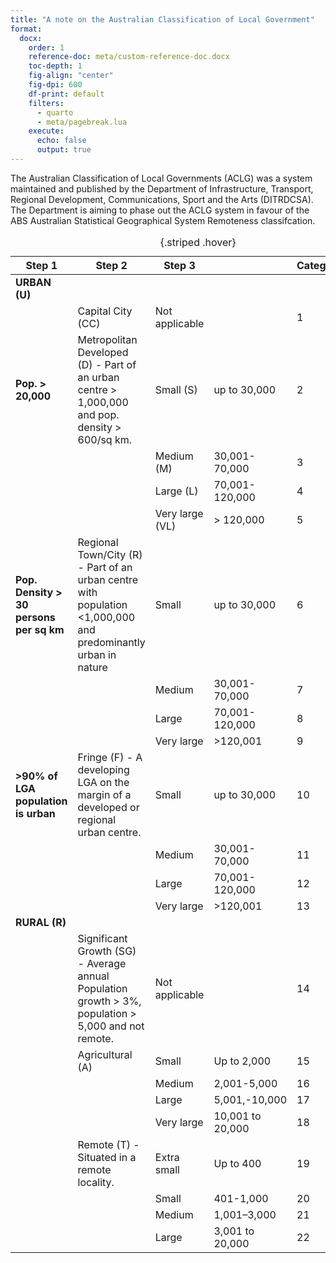 ```yaml
---
title: "A note on the Australian Classification of Local Government"
format:
  docx:
    order: 1
    reference-doc: meta/custom-reference-doc.docx
    toc-depth: 1
    fig-align: "center"
    fig-dpi: 600
    df-print: default
    filters:
      - quarto
      - meta/pagebreak.lua
    execute:
      echo: false
      output: true
---
```


The Australian Classification of Local Governments (ACLG) was a system maintained and published by the Department of Infrastructure, Transport, Regional Development, Communications, Sport and the Arts (DITRDCSA). The Department is aiming to phase out the ACLG system in favour of the ABS Australian Statistical Geographical System Remoteness classifcation.  


| **Step 1**                               | **Step 2**                                                                                                       | **Step 3**        |             | **Category** | **Alpha** |
|-|-|-|-|-|-|
| **URBAN \(U\)**                          |                                                                                                                  |                   |                  |              |           |
|                                     | Capital City \(CC\)                                                                                              | Not applicable    |                  | 1            | UCC       |
| **Pop\. > 20,000**                       | Metropolitan Developed \(D\) \- Part of an urban centre > 1,000,000 and pop\. density > 600/sq km\.              | Small \(S\)       | up to 30,000     | 2            | UDS       |
|                                     |                                                                                                                  | Medium \(M\)      | 30,001\-70,000   | 3            | UDM       |
|                                     |                                                                                                                  | Large \(L\)       | 70,001\-120,000  | 4            | UDL       |
|                                     |                                                                                                                  | Very large \(VL\) | > 120,000        | 5            | UDV       |
| **Pop\. Density > 30 persons per sq km** | Regional Town/City \(R\) \- Part of an urban centre with population <1,000,000 and predominantly urban in nature | Small             | up to 30,000     | 6            | URS       |
|                                     |                                                                                                                  | Medium            | 30,001\-70,000   | 7            | URM       |
|                                     |                                                                                                                  | Large             | 70,001\-120,000  | 8            | URL       |
|                                     |                                                                                                                  | Very large        | >120,001         | 9            | URV       |
| **>90% of LGA population is urban**      | Fringe \(F\) \- A developing LGA on the margin of a developed or regional urban centre\.                         | Small             | up to 30,000     | 10           | UFS       |
|                                     |                                                                                                                  | Medium            | 30,001\-70,000   | 11           | UFM       |
|                                     |                                                                                                                  | Large             | 70,001\-120,000  | 12           | UFL       |
|                                     |                                                                                                                  | Very large        | >120,001         | 13           | UFV       |
| **RURAL \(R\)**                          |                                                                                                                  |                   |                  |              |           |
|                                     | Significant Growth \(SG\) \- Average annual Population growth > 3%, population > 5,000 and not remote\.          | Not applicable    |                  | 14           | RSG       |
|                                     | Agricultural \(A\)                                                                                               | Small             | Up to 2,000      | 15           | RAS       |
|                                     |                                                                                                                  | Medium            | 2,001\-5,000     | 16           | RAM       |
|                                     |                                                                                                                  | Large             | 5,001,\-10,000   | 17           | RAL       |
|                                     |                                                                                                                  | Very large        | 10,001 to 20,000 | 18           | RAV       |
|                                     | Remote \(T\) \- Situated in a remote locality\.                                                                  | Extra small       | Up to 400        | 19           | RTX       |
|                                     |                                                                                                                  | Small             | 401\-1,000       | 20           | RTS       |
|                                     |                                                                                                                  | Medium            | 1,001–3,000      | 21           | RTM       |
|                                     |                                                                                                                  | Large             | 3,001 to 20,000  | 22           | RTL       |

: {.striped .hover}